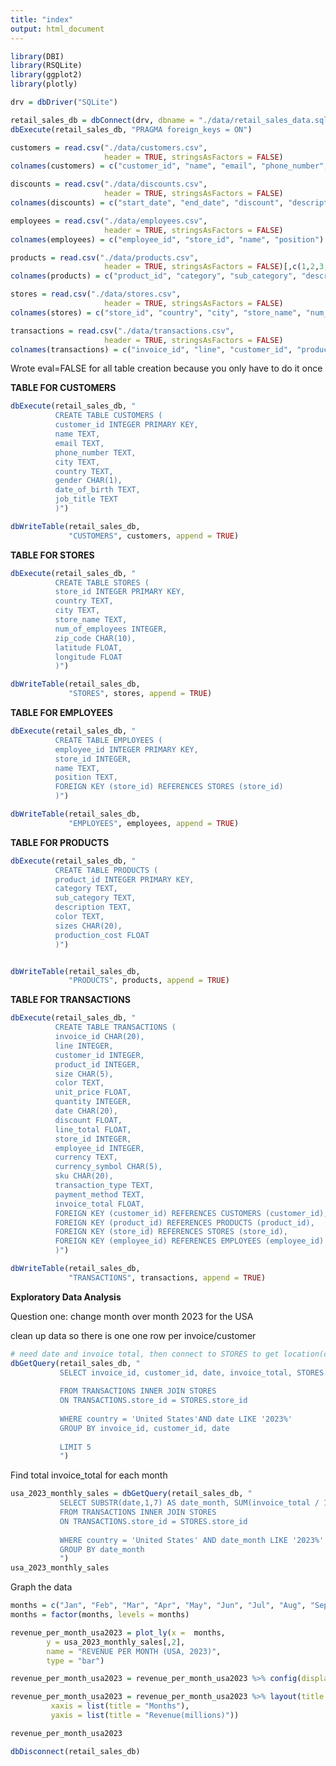 ```yaml
---
title: "index"
output: html_document
---
```


```r
library(DBI)
library(RSQLite)
library(ggplot2)
library(plotly)
```


```r
drv = dbDriver("SQLite")

retail_sales_db = dbConnect(drv, dbname = "./data/retail_sales_data.sqlite")
dbExecute(retail_sales_db, "PRAGMA foreign_keys = ON")
```

```r
customers = read.csv("./data/customers.csv",
                     header = TRUE, stringsAsFactors = FALSE)
colnames(customers) = c("customer_id", "name", "email", "phone_number", "city", "country", "gender", "date_of_birth", "job_title")
```

```r
discounts = read.csv("./data/discounts.csv",
                     header = TRUE, stringsAsFactors = FALSE)
colnames(discounts) = c("start_date", "end_date", "discount", "description", "category", "sub_category")
```

```r

employees = read.csv("./data/employees.csv",
                     header = TRUE, stringsAsFactors = FALSE)
colnames(employees) = c("employee_id", "store_id", "name", "position")
```

```r
products = read.csv("./data/products.csv",
                     header = TRUE, stringsAsFactors = FALSE)[,c(1,2,3,8,10,11,12)]
colnames(products) = c("product_id", "category", "sub_category", "description", "color", "sizes", "production_cost")
```

```r
stores = read.csv("./data/stores.csv",
                     header = TRUE, stringsAsFactors = FALSE)
colnames(stores) = c("store_id", "country", "city", "store_name", "num_of_employees", "zip_code", "latitude", "longitude")
```

```r
transactions = read.csv("./data/transactions.csv",
                     header = TRUE, stringsAsFactors = FALSE)
colnames(transactions) = c("invoice_id", "line", "customer_id", "product_id", "size", "color", "unit_price", "quantity", "date", "discount", "line_total", "store_id", "employee_id", "currency", "currency_symbol", "sku", "transaction_type", "payment_method", "invoice_total")
```


Wrote eval=FALSE for all table creation because you only have to do it once

**TABLE FOR CUSTOMERS**
```r

dbExecute(retail_sales_db, "
          CREATE TABLE CUSTOMERS (
          customer_id INTEGER PRIMARY KEY,
          name TEXT,
          email TEXT,
          phone_number TEXT,
          city TEXT,
          country TEXT,
          gender CHAR(1),
          date_of_birth TEXT,
          job_title TEXT
          )")

dbWriteTable(retail_sales_db, 
             "CUSTOMERS", customers, append = TRUE)

```


**TABLE FOR STORES**
```r
dbExecute(retail_sales_db, "
          CREATE TABLE STORES (
          store_id INTEGER PRIMARY KEY,
          country TEXT,
          city TEXT,
          store_name TEXT,
          num_of_employees INTEGER,
          zip_code CHAR(10),
          latitude FLOAT,
          longitude FLOAT
          )")

dbWriteTable(retail_sales_db, 
             "STORES", stores, append = TRUE)

```


**TABLE FOR EMPLOYEES**
```r
dbExecute(retail_sales_db, "
          CREATE TABLE EMPLOYEES (
          employee_id INTEGER PRIMARY KEY,
          store_id INTEGER,
          name TEXT,
          position TEXT,
          FOREIGN KEY (store_id) REFERENCES STORES (store_id)
          )")

dbWriteTable(retail_sales_db, 
             "EMPLOYEES", employees, append = TRUE)


```


**TABLE FOR PRODUCTS**
```r
dbExecute(retail_sales_db, "
          CREATE TABLE PRODUCTS (
          product_id INTEGER PRIMARY KEY,
          category TEXT,
          sub_category TEXT,
          description TEXT,
          color TEXT,
          sizes CHAR(20),
          production_cost FLOAT
          )")


dbWriteTable(retail_sales_db, 
             "PRODUCTS", products, append = TRUE)


```


**TABLE FOR TRANSACTIONS**
```r
dbExecute(retail_sales_db, "
          CREATE TABLE TRANSACTIONS (
          invoice_id CHAR(20),
          line INTEGER,
          customer_id INTEGER,
          product_id INTEGER,
          size CHAR(5),
          color TEXT,
          unit_price FLOAT,
          quantity INTEGER,
          date CHAR(20),
          discount FLOAT,
          line_total FLOAT,
          store_id INTEGER,
          employee_id INTEGER,
          currency TEXT,
          currency_symbol CHAR(5),
          sku CHAR(20),
          transaction_type TEXT,
          payment_method TEXT,
          invoice_total FLOAT,
          FOREIGN KEY (customer_id) REFERENCES CUSTOMERS (customer_id),
          FOREIGN KEY (product_id) REFERENCES PRODUCTS (product_id),
          FOREIGN KEY (store_id) REFERENCES STORES (store_id),
          FOREIGN KEY (employee_id) REFERENCES EMPLOYEES (employee_id)
          )")

```

```r
dbWriteTable(retail_sales_db, 
             "TRANSACTIONS", transactions, append = TRUE)


```




**Exploratory Data Analysis**



Question one: change month over month 2023 for the USA


clean up data so there is one one row per invoice/customer
```r
# need date and invoice total, then connect to STORES to get location(cant assume USD means the transaction is happening in the US )
dbGetQuery(retail_sales_db, "
           SELECT invoice_id, customer_id, date, invoice_total, STORES.country
           
           FROM TRANSACTIONS INNER JOIN STORES
           ON TRANSACTIONS.store_id = STORES.store_id
           
           WHERE country = 'United States'AND date LIKE '2023%'
           GROUP BY invoice_id, customer_id, date
           
           LIMIT 5
           ")
```
Find total invoice_total for each month
```r
usa_2023_monthly_sales = dbGetQuery(retail_sales_db, "
           SELECT SUBSTR(date,1,7) AS date_month, SUM(invoice_total / 1000000) AS total_invoices, STORES.country
           FROM TRANSACTIONS INNER JOIN STORES
           ON TRANSACTIONS.store_id = STORES.store_id
           
           WHERE country = 'United States' AND date_month LIKE '2023%'
           GROUP BY date_month
           ")
usa_2023_monthly_sales
```


Graph the data
```r


months = c("Jan", "Feb", "Mar", "Apr", "May", "Jun", "Jul", "Aug", "Sep", "Oct", "Nov", "Dec")
months = factor(months, levels = months)

revenue_per_month_usa2023 = plot_ly(x =  months,
        y = usa_2023_monthly_sales[,2], 
        name = "REVENUE PER MONTH (USA, 2023)",
        type = "bar")

revenue_per_month_usa2023 = revenue_per_month_usa2023 %>% config(displayModeBar = FALSE)

revenue_per_month_usa2023 = revenue_per_month_usa2023 %>% layout(title = "REVENUE PER MONTH (USA, 2023)",
         xaxis = list(title = "Months"),
         yaxis = list(title = "Revenue(millions)"))

revenue_per_month_usa2023


```




















```r
dbDisconnect(retail_sales_db)

```










